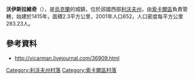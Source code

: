 {{coord|50|33|29|N|24|11|59|E|scale:100000|display=title}}

'''沃伊斯拉維奇'''（{{lang-uk|Войславичі}}），是[[烏克蘭|烏克蘭]]的城鎮，位於該國西部[[利沃夫州|利沃夫州]]，由[[索卡爾區|索卡爾區]]負責管轄，始建於1415年，面積2.3平方公里，2001年人口652，人口密度每平方公里283.23人。

==參考資料==
* http://vicarman.livejournal.com/36909.html {{Wayback|url=http://vicarman.livejournal.com/36909.html |date=20170825214509 }}

[[Category:利沃夫州村落|Category:利沃夫州村落]]
[[Category:索卡爾區村落|Category:索卡爾區村落]]


{{Lviv-geo-stub}}